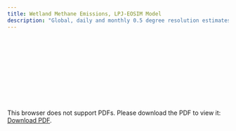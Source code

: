 ```yaml
---
title: Wetland Methane Emissions, LPJ-EOSIM Model
description: "Global, daily and monthly 0.5 degree resolution estimates of wetland methane emissions from the LPJ-wsl model, version 1"
---
```

<object data="./reports/lpjeosim-wetlandch4-daygrid-v2_Processing and Verification Report.pdf" type="application/pdf" width="1024px" height="1000px">
    <embed src="./reports/lpjeosim-wetlandch4-daygrid-v2_Processing and Verification Report.pdf">
        <p>This browser does not support PDFs. Please download the PDF to view it: <a href="./reports/lpjeosim-wetlandch4-daygrid-v2_Processing and Verification Report.pdf">Download PDF</a>.</p>
    </embed>
</object>
